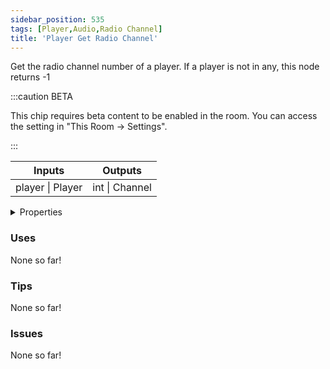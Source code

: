 ```yaml
---
sidebar_position: 535
tags: [Player,Audio,Radio Channel]
title: 'Player Get Radio Channel'
---
```


Get the radio channel number of a player. If a player is not in any, this node returns -1

:::caution BETA

This chip requires beta content to be enabled in the room. You can access the setting in "This Room -> Settings".

:::

<IChip uuid="be2f38d2-c6cb-4d9a-b74d-0a664c216a7b"/>

<table><thead><tr><th>Inputs</th><th>Outputs</th></tr></thead><tbody><tr><td>player | Player</td><td>int | Channel</td></tr></tbody></table>

<details>
  <summary>Properties</summary>
  <div>
    <div>
    <table>
      <tbody>
        <tr>
          <td>Is beta required?</td>
          <td>Yes</td>
        </tr>
        <tr>
          <td>Is chip a trolling risk?</td>
          <td>No</td>
        </tr>
        <tr>
          <td>Is chip a role assignment risk?</td>
          <td>No</td>
        </tr>
        <tr>
          <td>Chip UUID</td>
          <td>be2f38d2-c6cb-4d9a-b74d-0a664c216a7b</td>
        </tr>
        <tr>
          <td>Room availability</td>
          <td>Available everywhere</td>
        </tr>
      </tbody>
    </table>
    </div>
  </div>
</details>

### Uses

None so far!

### Tips

None so far!

### Issues

None so far!